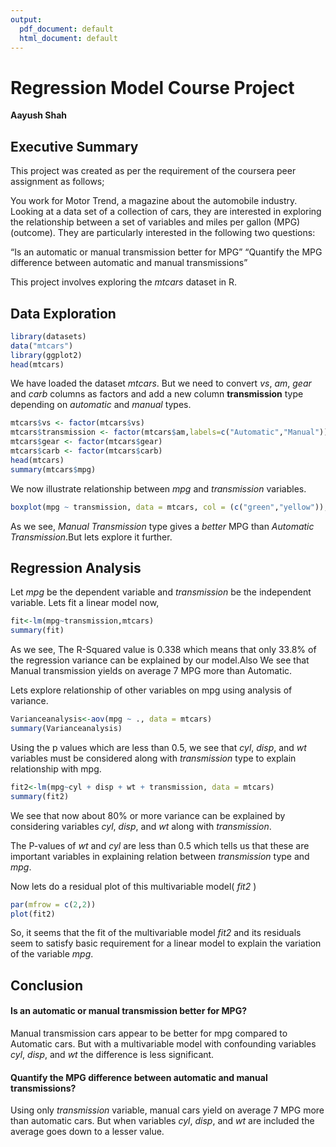 ```yaml
---
output:
  pdf_document: default
  html_document: default
---
```

# **Regression Model Course Project**
**Aayush Shah**

## **Executive Summary**

This project was created as per the requirement of the coursera peer assignment as follows;

You work for Motor Trend, a magazine about the automobile industry. Looking at a data set of a collection of cars, they are interested in exploring the relationship between a set of variables and miles per gallon (MPG) (outcome). They are particularly interested in the following two questions:

“Is an automatic or manual transmission better for MPG”
"Quantify the MPG difference between automatic and manual transmissions"

This project involves exploring the _mtcars_ dataset in R.

## **Data Exploration**

```r
library(datasets)
data("mtcars")
library(ggplot2)
head(mtcars)
```

We have loaded the dataset _mtcars_. But we need to convert _vs_, _am_, _gear_ and _carb_ columns as factors and add a new column **transmission** type depending on _automatic_ and _manual_ types.

```r
mtcars$vs <- factor(mtcars$vs)
mtcars$transmission <- factor(mtcars$am,labels=c("Automatic","Manual"))
mtcars$gear <- factor(mtcars$gear)
mtcars$carb <- factor(mtcars$carb)
head(mtcars)
summary(mtcars$mpg)
```

We now illustrate relationship between _mpg_ and _transmission_ variables.

```r
boxplot(mpg ~ transmission, data = mtcars, col = (c("green","yellow")), ylab = "MPG", xlab = "Transmission Type")
```

As we see, _Manual Transmission_ type gives a _better_ MPG than _Automatic Transmission_.But lets explore it further.

## **Regression Analysis**

Let _mpg_ be the dependent variable and _transmission_ be the independent variable. Lets fit a linear model now,

```r
fit<-lm(mpg~transmission,mtcars)
summary(fit)
```

As we see, The R-Squared value is 0.338 which means that only 33.8% of the regression variance can be explained by our model.Also We see that Manual transmission yields on average 7 MPG more than Automatic.

Lets explore relationship of other variables on mpg using analysis  of variance.

```r
Varianceanalysis<-aov(mpg ~ ., data = mtcars)
summary(Varianceanalysis)
```

Using the p values which are less than 0.5, we see that _cyl_, _disp_, and _wt_ variables must be considered along with _transmission_ type to explain relationship with mpg.

```r
fit2<-lm(mpg~cyl + disp + wt + transmission, data = mtcars)
summary(fit2)
```

We see that now about 80% or more variance can be explained by considering variables _cyl_, _disp_, and _wt_ along with _transmission_.

The P-values of _wt_ and _cyl_ are less than 0.5 which tells us that these are important variables in explaining relation between _transmission_ type and _mpg_.

Now lets do a residual plot of this multivariable model( _fit2_ )

```r
par(mfrow = c(2,2))
plot(fit2)
```

So, it seems that the fit of the multivariable model _fit2_ and its residuals seem to satisfy basic requirement for a linear model to explain the variation of the variable _mpg_.

## **Conclusion**

#### **Is an automatic or manual transmission better for MPG?**

Manual transmission cars appear to be better for mpg compared to Automatic cars. But with a multivariable model with confounding variables _cyl_, _disp_, and _wt_ the difference is less significant.

#### **Quantify the MPG difference between automatic and manual transmissions?**

Using only _transmission_ variable, manual cars yield on average 7 MPG more than automatic cars. But when variables _cyl_, _disp_, and _wt_ are included the average goes down to a lesser value.

